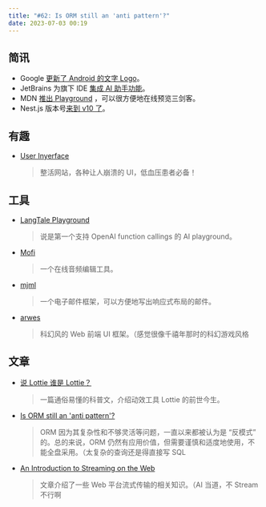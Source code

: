 ```yaml
---
title: "#62: Is ORM still an 'anti pattern'?"
date: 2023-07-03 00:19
---
```




## 简讯

- Google [更新了 Android 的文字 Logo](https://9to5google.com/2023/06/26/new-android-wordmark-logo/)。
- JetBrains 为旗下 IDE [集成 AI 助手功能](https://blog.jetbrains.com/idea/2023/06/ai-assistant-in-jetbrains-ides/)。
- MDN [推出 Playground](https://developer.mozilla.org/en-US/play) ，可以很方便地在线预览三剑客。
- Nest.js 版本号[来到 v10 了](https://trilon.io/blog/nestjs-10-is-now-available)。

## 有趣

- [User Inyerface](https://userinyerface.com/)
  
    > 整活网站，各种让人崩溃的 UI，低血压患者必备！
    > 

## 工具

- [LangTale Playground](https://langtale.ai/playground)
  
    > 说是第一个支持 OpenAI function callings 的 AI playground。
    > 
    
- [Mofi](https://mofi.loud.red/)
  
    > 一个在线音频编辑工具。
    > 
    
- [mjml](https://github.com/mjmlio/mjml)
  
    > 一个电子邮件框架，可以方便地写出响应式布局的邮件。
    > 
    
- [arwes](https://github.com/arwes/arwes)
  
    > 科幻风的 Web 前端 UI 框架。（感觉很像千禧年那时的科幻游戏风格
    > 

## 文章

- [说 Lottie 谁是 Lottie？](https://sspai.com/post/80434)
  
    > 一篇通俗易懂的科普文，介绍动效工具 Lottie 的前世今生。
    > 
    
- [Is ORM still an 'anti pattern'?](https://github.com/getlago/lago/wiki/Is-ORM-still-an-%27anti-pattern%27%3F)
  
    > ORM 因为其复杂性和不够灵活等问题，一直以来都被认为是 “反模式” 的。总的来说，ORM 仍然有应用价值，但需要谨慎和适度地使用，不能全盘采用。（太复杂的查询还是得直接写 SQL
    > 
    
- [An Introduction to Streaming on the Web](https://vercel.com/blog/an-introduction-to-streaming-on-the-web)
  
    > 文章介绍了一些 Web 平台流式传输的相关知识。（AI 当道，不 Stream 不行啊